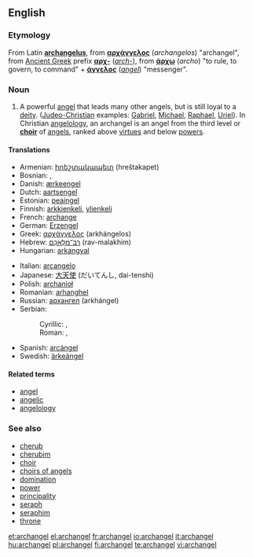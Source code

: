 ==English==

===Etymology===
From Latin '''[[archangelus]]''', from {{etyl|el}} '''[[αρχάγγελος]]''' (''archangelos'') "archangel", from [[Ancient Greek]] prefix
'''[[αρχ-]]''' (''[[arch-]]''), from '''[[άρχω]]''' (''archo'') "to rule, to govern, to command" + '''[[άγγελος]]''' (''[[angel]]'') "messenger".

===Noun===
{{en-noun|archangels}}

# A powerful [[angel]] that leads many other angels, but is still loyal to a [[deity]]. ([[Judeo-Christian]] examples: [[Gabriel]], [[Michael]], [[Raphael]], [[Uriel]]). In Christian [[angelology]], an archangel is an angel from the third level or '''[[choir]]''' of [[angel]]s, ranked above [[virtue]]s and below [[power]]s.

====Translations====
{{trans-top|angel who leads other angels}}
* Armenian: [[հրեշտակապետ]] (hreštakapet)
* Bosnian: {{t-|bs|arhanđel|m}}, {{t-|bs|arhanđeo|m}}
* Danish: [[ærkeengel]]
* Dutch: [[aartsengel]] {{m}}
* Estonian: [[peaingel]]
* Finnish: [[arkkienkeli]], [[ylienkeli]]
* French: [[archange]]
* German: [[Erzengel]] {{m}}
* Greek: [[αρχάγγελος]] (arkhángelos) {{m}}
* Hebrew: [[רב־מלאכם|רַב־מַלְאָכִם]] (rav-malakhim) {{m}}
* Hungarian: [[arkangyal]]
{{trans-mid}}
* Italian: [[arcangelo]] {{m}}
* Japanese: [[大天使]] (だいてんし, dai-tenshi)
* Polish: [[archanioł]] {{m}}
* Romanian: [[arhanghel]] {{m}}
* Russian: [[архангел]] (arkhángel) {{m}}
* Serbian:
*: Cyrillic: {{t-|sr|арханђел|m}}, {{t-|sr|арханђео|m}}
*: Roman: {{t-|sr|arhanđel|m}}, {{t-|sr|arhanđeo|m}}
* Spanish: [[arcángel]] {{m}}
* Swedish: [[ärkeängel]] {{c}}
{{trans-bottom}}

====Related terms====
* [[angel]]
* [[angelic]]
* [[angelology]]

===See also===
* [[cherub]]
* [[cherubim]]
* [[choir]]
* [[choirs of angels]]
* [[domination]]
* [[power]]
* [[principality]]
* [[seraph]]
* [[seraphim]]
* [[throne]]

[[et:archangel]]
[[el:archangel]]
[[fr:archangel]]
[[io:archangel]]
[[it:archangel]]
[[hu:archangel]]
[[pl:archangel]]
[[fi:archangel]]
[[te:archangel]]
[[vi:archangel]]